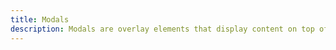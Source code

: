 ```yaml
---
title: Modals
description: Modals are overlay elements that display content on top of the main interface. They are commonly used for alerts, confirmations, and additional information without navigating away from the current page.
---
```



<div className="grid gap-5 md:grid-cols-2 xl:grid-cols-3">
  <DrawerCodePreview
    name="toc-dialog"
    responsive
    code={(await extractSourceCode("toc-dialog")).code}
    lang="tsx"
    classNameComponentContainer="p-16 pt-24"
  />
  <DrawerCodePreview
    name="delete-project"
    responsive
    code={(await extractSourceCode("delete-project")).code}
    lang="tsx"
    classNameComponentContainer="p-16 pt-24"
  />
  <DrawerCodePreview
    name="signup-modal"
    responsive
    code={(await extractSourceCode("signup-modal")).code}
    lang="tsx"
    classNameComponentContainer="p-16 pt-24"
  />
</div>